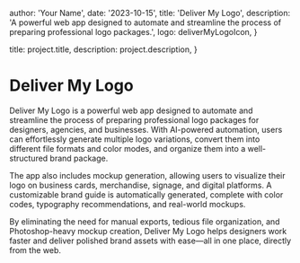 
  author: 'Your Name',
  date: '2023-10-15',
  title: 'Deliver My Logo',
  description: 'A powerful web app designed to automate and streamline the process of preparing professional logo packages.',
  logo: deliverMyLogoIcon,
}

  title: project.title,
  description: project.description,
}


# Deliver My Logo

Deliver My Logo is a powerful web app designed to automate and streamline the process of preparing professional logo packages for designers, agencies, and businesses. With AI-powered automation, users can effortlessly generate multiple logo variations, convert them into different file formats and color modes, and organize them into a well-structured brand package.

The app also includes mockup generation, allowing users to visualize their logo on business cards, merchandise, signage, and digital platforms. A customizable brand guide is automatically generated, complete with color codes, typography recommendations, and real-world mockups.

By eliminating the need for manual exports, tedious file organization, and Photoshop-heavy mockup creation, Deliver My Logo helps designers work faster and deliver polished brand assets with ease—all in one place, directly from the web.
